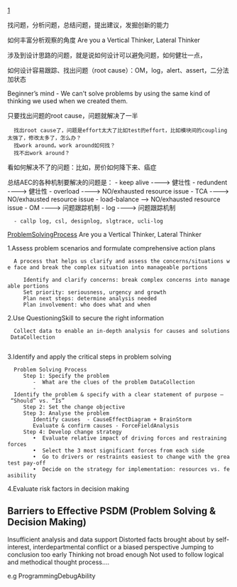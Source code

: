 [http://blog.sina.com.cn/s/blog_4ca720af0102edq7.html|问题是什么]

找问题，分析问题，总结问题，提出建议，发掘创新的能力

如何丰富分析观察的角度 Are you a Vertical Thinker, Lateral Thinker

涉及到设计思路的问题，就是说如何设计可以避免问题，如何健壮一点，

如何设计容易跟踪、找出问题（root cause）：OM，log，alert、assert，二分法 加状态

Beginner’s mind - We can't solve problems by using the same kind of thinking we used when we created them.

只要找出问题的root cause，问题就解决了一半
   找出root cause了，问题是effort太大了比如test的effort，比如模块间的coupling太强了，修改太多了，怎么办？
   找work around。work around如何找？
   找不出work around？

看如何解决不了的问题：比如，房价如何降下来、癌症

总结AEC的各种机制要解决的问题是：
- keep alive ----> 健壮性 
- redundent  ----> 健壮性 
- overload   ----> NO/exhausted resource issue 
- TCA        ----> NO/exhausted resource issue 
- load-balance --> NO/exhausted resource issue 
- OM         ----> 问题跟踪机制
- log        ----> 问题跟踪机制
   - callp log, csl, designlog, slgtrace, ucli-log


[[ProblemSolvingProcess]]
Are you a Vertical Thinker, Lateral Thinker

1.Assess problem scenarios and formulate comprehensive action plans
   A process that helps us clarify and assess the concerns/situations we face and break the complex situation into manageable portions
   
      Identify and clarify concerns: break complex concerns into manageable portions
      Set priority: seriousness, urgency and growth
      Plan next steps: determine analysis needed
      Plan involvement: who does what and when

2.Use QuestioningSkill to secure the right information
   Collect data to enable an in-depth analysis for causes and solutions
  DataCollection 
  
3.Identify and apply the critical steps in problem solving
   Problem Solving Process
      Step 1: Specify the problem
         -	What are the clues of the problem DataCollection 
         -	Identify the problem & specify with a clear statement of purpose – “Should” vs. “Is”
      Step 2: Set the change objective
      Step 3: Analyse the problem
         Identify causes  - CauseEffectDiagram + BrainStorm 
         Evaluate & confirm causes - ForceFieldAnalysis 
      Step 4: Develop change strategy
         •	Evaluate relative impact of driving forces and restraining forces
         •	Select the 3 most significant forces from each side
         •	Go to drivers or restraints easiest to change with the greatest pay-off
         •	Decide on the strategy for implementation: resources vs. feasibility

4.Evaluate risk factors in decision making

==Barriers to Effective PSDM (Problem Solving & Decision Making)==
Insufficient analysis and data support
Distorted facts brought about by self-interest, interdepartmental conflict or a biased perspective
Jumping to conclusion too early
Thinking not broad enough
Not used to follow logical and methodical thought process….


e.g
ProgrammingDebugAbility
